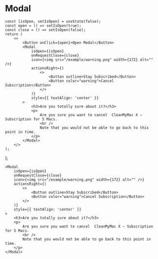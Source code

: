 
# Modal

    const [isOpen, setIsOpen] = useState(false);
    const open = () => setIsOpen(true);
    const close = () => setIsOpen(false);
    return (
        <>
            <Button onClick={open}>Open Modal</Button>
            <Modal
                isOpen={isOpen}
                onRequestClose={close}
                icon={<img src="/example/warning.png" width={172} alt="" />}
                actionsRight={(
                    <>
                        <Button outline>Stay Subscribed</Button>
                        <Button color="warning">Cancel Subscription</Button>
                    </>
                )}
                style={{ textAlign: 'center' }}
            >
                <h3>Are you totally sure about it?</h3>
                <p>
                    Are you sure you want to cancel  CleanMyMac X – Subscription for 5 Macs.
                    <br />
                    Note that you would not be able to go back to this point in time.
                </p>
            </Modal>
        </>
    );
};

<Example />

```
<Modal
    isOpen={isOpen}
    onRequestClose={close}
    icon={<img src="/example/warning.png" width={172} alt="" />}
    actionsRight={(
        <>
            <Button outline>Stay Subscribed</Button>
            <Button color="warning">Cancel Subscription</Button>
        </>
    )}
    style={{ textAlign: 'center' }}
>
    <h3>Are you totally sure about it?</h3>
    <p>
        Are you sure you want to cancel  CleanMyMac X – Subscription for 5 Macs.
        <br />
        Note that you would not be able to go back to this point in time.
    </p>
</Modal>
```